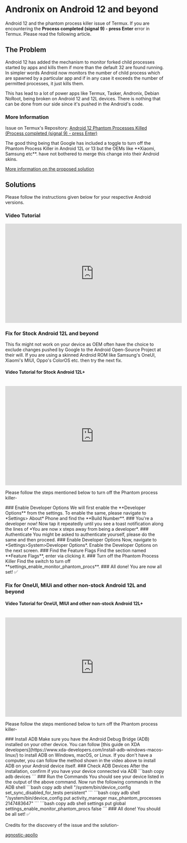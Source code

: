 

# Andronix on Android 12 and beyond
Android 12 and the phantom process killer issue of Termux.
<Callout type="error">If you are encountering the **Process completed (signal 9) - press Enter** error in Termux. Please read the following article.</Callout>


## The Problem

Android 12 has added the mechanism to monitor forked child processes started by apps and kills them if more than the
default 32 are found running. In simpler words Android now monitors the number of child process which are spawned by a
particular app and if in any case it exceeds the number of permitted processes, it just kills them.

This has lead to a lot of power apps like Termux, Tasker, Andronix, Debian NoRoot, being broken on Android 12 and 12L devices.
There is nothing that can be done from our side since it's pushed in the Android's code.

### More Information

Issue on Termux's Repository:
[Android 12 Phantom Processes Killed (Process completed (signal 9) - press Enter)](https://github.com/termux/termux-app/issues/2366)

<Callout type="info">
The good thing being that Google has included a toggle to turn off the Phantom Process Killer in Android 12L or 13 but the OEMs like **Xiaomi, Samsung etc**. have not bothered to merge this change into their Android skins.
</Callout>

[More information on the proposed solution](https://www.xda-developers.com/android-13-phantom-process-toggle)

## Solutions

Please follow the instructions given below for your respective Android versions.

### Video Tutorial

<iframe width="560" height="315" src="https://www.youtube.com/embed/mjXSh3yq-I0" title="YouTube video player" frameBorder="0" allow="accelerometer; autoplay; clipboard-write; encrypted-media; gyroscope; picture-in-picture; web-share"
        allowFullScreen></iframe>

### Fix for Stock Android 12L and beyond

<Callout type="info">
This fix might not work on your device as OEM often have the choice to exclude changes pushed by Google to the Android Open-Source Project at their will. If you are using a skinned Android ROM like Samsung's OneUI, Xiaomi's MIUI, Oppo's ColorOS etc. then try the next fix.
</Callout>

#### Video Tutorial for Stock Android 12L+
<br/>

<iframe width="560" height="315" src="https://www.youtube.com/embed/mjXSh3yq-I0" title="YouTube video player" frameborder="0" allow="accelerometer; autoplay; clipboard-write; encrypted-media; gyroscope; picture-in-picture; web-share" allowfullscreen></iframe>

Please follow the steps mentioned below to turn off the Phantom process killer-

<Steps>
### Enable Developer Options
We will first enable the **Developer Options** from the settings. To enable the same, please navigate to *Settings>
About* Phone and find the **Build Number**.
<Imagera src="/images/android-12-fix/1.jpeg"/>
<Imagera src="/images/android-12-fix/2.jpeg"/>
### You're a developer now!
Now tap it repeatedly until you see a toast notification along the lines of *You are now x steps away from being a
developer*.
<Imagera src="/images/android-12-fix/3.jpeg"/>
### Authenticate
You might be asked to authenticate yourself, please do the same and then proceed.
<Imagera src="/images/android-12-fix/4.jpeg"/>
### Enable Developer Options
Now, navigate to *Settings>System>Developer Options*. Enable the Developer Options on the next screen.
<Imagera src="/images/android-12-fix/5.jpeg"/>
### Find the Feature Flags
Find the section named **Feature Flags**, enter via clicking it.
<Imagera src="/images/android-12-fix/6.jpeg"/>
### Turn off the Phantom Process Killer
Find the switch to turn off **settings_enable_monitor_phantom_procs**.
<Imagera src="/images/android-12-fix/7.jpeg"/>
### All done!
You are now all set! ✅
</Steps>

### Fix for OneUI, MiUi and other non-stock Android 12L and beyond

#### Video Tutorial for OneUI, MIUI and other non-stock Android 12L+
<br/>

<iframe width="560" height="315" src="https://www.youtube.com/embed/mjXSh3yq-I0?start=117" title="YouTube video player" frameborder="0" allow="accelerometer; autoplay; clipboard-write; encrypted-media; gyroscope; picture-in-picture; web-share" allowfullscreen></iframe>

Please follow the steps mentioned below to turn off the Phantom process killer-

<Steps>
### Install ADB
Make sure you have the Android Debug Bridge (ADB) installed on your other device. You can
follow [this guide on XDA developers](https://www.xda-developers.com/install-adb-windows-macos-linux/) to install ADB
on Windows, macOS, or Linux.

<Callout type="info">
If you don't have a computer, you can follow the method shown in the video above to install ADB on your Android device itself.
</Callout>
### Check ADB Devices
After the installation, confirm if you have your device connected via ADB
```bash copy
adb devices
```
### Run the Commands
You should see your device listed in the output of the above command. Now run the following commands in the ADB shell
```bash copy
adb shell "/system/bin/device_config set_sync_disabled_for_tests persistent"
```
```bash copy
adb shell "/system/bin/device_config put activity_manager max_phantom_processes 2147483647"
```
```bash copy
adb shell settings put global settings_enable_monitor_phantom_procs false
```
### All done!
    You should be all set! ✅
</Steps>
<br/>
<br/>
Credits for the discovery of the issue and the solution-

[agnostic-apollo](https://github.com/agnostic-apollo)

















